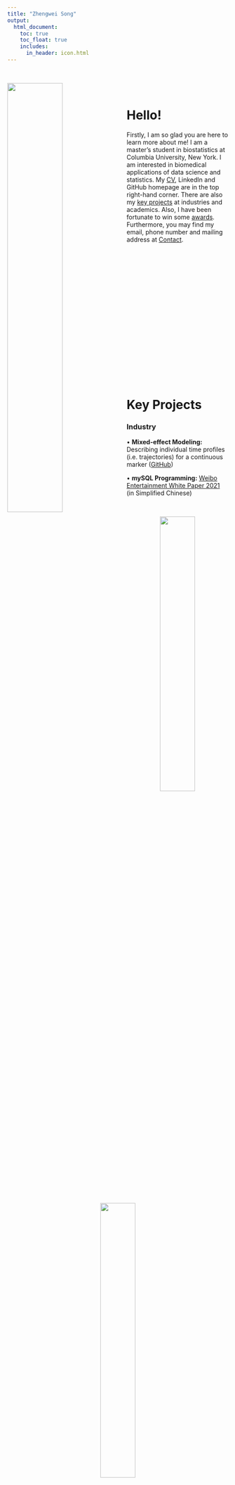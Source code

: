 ```yaml
---
title: "Zhengwei Song"
output: 
  html_document:
    toc: true
    toc_float: true
    includes: 
      in_header: icon.html
---
```


&nbsp;

<img src="images/self.jpg" style="width:50%; margin: 0px 20px 0px 0px" align="left">

&nbsp;

# Hello!

Firstly, I am so glad you are here to learn more about me! I am a master's student in biostatistics at Columbia University, New York. I am interested in biomedical applications of data science and statistics. My [CV](CV/CV_Jun2023.pdf), LinkedIn and GitHub homepage are in the top right-hand corner. There are also my [key projects](https://zhengweisong98.github.io/main/#Key_Projects) at industries and academics. Also, I have been fortunate to win some [awards](https://zhengweisong98.github.io/main/#Awards). Furthermore, you may find my email, phone number and mailing address at [Contact](https://zhengweisong98.github.io/main/#Contact).

<p style="margin-bottom: 350px;"></p>

# Key Projects

### Industry

&bull; **Mixed-effect Modeling:** Describing individual time profiles (i.e. trajectories) for a continuous marker ([GitHub](https://github.com/Genentech/jmpost))

&bull; **mySQL Programming:** [Weibo Entertainment White Paper 2021](https://weibo.cn/sinaurl?u=https%3A%2F%2Fv2.rabbitpre.com%2Fm2%2FFw90XhQYdRi) (in Simplified Chinese)

&nbsp;

<div style="text-align: center;">
  <img src="images/roche.jpg" style="width: 40%;" />
  <img src="images/roche_all.jpg" style="width: 40%;" />
  <p style="text-align: center; font-weight: light;">Biostatistics Intern at Roche Diagnostics, 2022</p>
</div>

&nbsp;

### Coursework

&bull; **Exploratory Statistic and Weighted Least Squares Modeling:** Relationship between county population size and COVID-19 prevalence, and the COVID-19 prevalence among different age groups ([Website](https://zhengweisong98.github.io/p8105_final_project/))

&bull; **Linear Modeling:** Body fat based on physiological indicators ([Report](projects/linear reg.pdf))

&bull; **Statistical Learning:** Prediction models for Covid-19 recovery time and risk factors for long recovery time ([Report](projects/statistical learning.pdf))

&bull; **Monte Carlo Simulation:** Designing a simulation study to assess the three hypothesis testings of log-rank test ([Report](projects/MC simulation report.pdf), [Slide](projects/MC simulation.pdf))

&bull; **Newton-Raphson Algorithm:** Analyses of daily COVID-19 cases, hospitalization, death in NYC ([Report](projects/Newton report.pdf), [Slide](projects/Newton.pdf))

&bull; **MCMC:** Bayesian Hierarchical Modeling of COVID-19 Cases and Government Response in the US ([Report](projects/MCMC report.pdf), [Slide](projects/MCMC.pdf))

&bull; **MLMC:** Black-Scholes Pricing Model Data Simulation ([Slide](projects/mlmc.pdf))

# Awards

&bull; [Shandong University Third-class Academic Scholarship, 2017-2018](awards/scholarsdu.pdf)

&bull; [AAAI 2022 Security AI Challenger VIII Award (44 out of 3692)](https://tianchi.aliyun.com/competition/entrance/531939/rankingList)

&bull; [Enactus Best Individual of Student Project in Shandong University, 2018](https://mp.weixin.qq.com/s/skvVfPcQPGasitE5BxjWyg) (in Simplified Chinese)

# Extracurricular Activities

&bull; Shandong University School of Mathematics - Enactus Joint Undergraduate Program on **Edible Tableware Innovation** ([Report](projects/edible tableware result.pdf))

&nbsp;

<div style="text-align: center;">
![Treasurer at Enactus, 2018](images/enactus.jpg){width=50%}
</div>

&nbsp;

# Contact

<i class="fas fa-phone"></i> Tel: +1 (332)-256-6895

<i class="fas fa-envelope"></i> Email: <zs2539@cumc.columbia.edu>

<i class="fa-solid fa-map-location-dot"></i> Address: 630 W 168th St, Presbyterian Hospital 19F, New York, NY, 10032